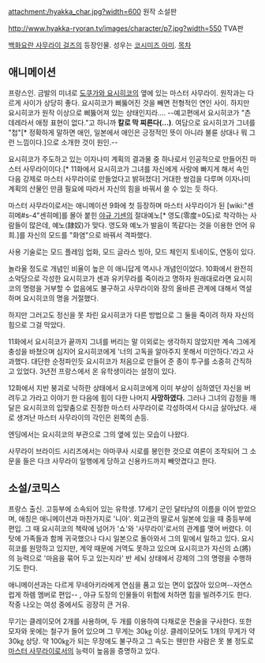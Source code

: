 attachment:/hyakka_char.jpg?width=600
원작 소설판

http://www.hyakka-ryoran.tv/images/character/p7.jpg?width=550
TVA판

[[백화요란 사무라이 걸즈]]의 등장인물. 성우는 [[코시미즈 아미]].
[[목차]]
== 애니메이션 ==
프랑스인. 금발의 미녀로 [[도쿠가와 요시히코]]의 옆에 있는 마스터 사무라이. 원작과는 다르게 사이가 상당히 좋다. 요시히코가 삐뚫어진 것을 빼면 전형적인 연인 사이. 하지만 요시히코가 원작 이상으로 삐뚫어져 있는 상태인지라…. --예고편에서 요시히코가 "츤데레라서 애정 표현이 없다."고 하니까 '''칼로 막 찌른다(…)'''. 여담으로 요시히코가 그녀를 "첩"[* 정확하게 말하면 애인, 일본에서 애인은 긍정적인 뜻이 아니라 불륜 상대나 뭐 그런 느낌이다.]으로 소개한 것이 원인.--

요시히코가 주도하고 있는 이자나미 계획의 결과물 중 하나로서 인공적으로 만들어진 마스터 사무라이이다.[* 11화에서 요시히코가 그녀를 자신에게 사랑에 빠지게 해서 속인 다음 강제로 마스터 사무라이로 만들었다고 밝혀졌다] 거대한 쌍검을 다루며 이자나미 계획의 산물인 만큼 필요에 따라서 자신의 힘을 바꿔서 쓸 수 있는 듯 하다.

마스터 사무라이로서는 애니메이션 9화에 첫 등장하며 마스터 사무라이가 된 [wiki:"센히메#s-4"센히메]를 몰아 붙힌 [[야규 기센]]의 절대예노[* 영도(零度=0도)로 착각하는 사람들이 많은데, 예노(隷奴)가 맞다. 영도와 예노가 발음이 똑같다는 것을 이용한 언어 유희.]를 자신의 모드를 "화염"으로 바꿔서 격파했다.

사용 기술로는 모드 플레임 업화, 모드 글라스 빙아, 모드 체인지 토네이도, 연동이 있다.

놀라울 정도로 개념인 비율이 높은 이 애니답게 역시나 개념인이었다. 10화에서 완전히 소악당으로 각성한 요시히코가 센과 유키무라를 죽이라고 명하자 원래대로라면 요시히코의 명령을 거부할 수 없음에도 불구하고 사무라이와 장의 올바른 관계에 대해서 역설하며 요시히코의 명을 거절했다.

하지만 그러고도 정신을 못 차린 요시히코가 다른 방법으로 그 둘을 죽이려 하자 자신의 힘으로 그걸 막았다.

11화에서 요시히코가 끝까지 그녀를 버리는 말 이외로는 생각하지 않았지만 계속 그에게 충성을 바쳤으며 심지어 요시히코에게 '너의 고독을 알아주지 못해서 미안하다.'라고 사과했다. 대단한 순정파인듯 요시히코가 처음으로 만들어 준 종이 투구를 소중히 간직하고 있었다. 3년전 프랑스에서 온 유학생이라는 설정이 있다.

12화에서 지반 붕괴로 낙하한 상태에서 요시히코에게 이미 부상이 심하였던 자신을 버려두고 가라고 이야기 한 다음에 힘이 다한 나머지 '''사망하였다.''' 그러나 그녀의 감정을 깨달은 요시히코의 입맞춤으로 진정한 마스터 사무라이로 각성하여서 다시금 살아났다. 새로 생겨난 마스터 사무라이의 각인은 왼쪽의 손등.

엔딩에서는 요시히코의 부관으로 그의 옆에 있는 모습이 나왔다.

사무라이 브라이드 시리즈에서는 아마쿠사 시로를 봉인한 것으로 여론이 조작되어 그 소문을 들은 다크 사무라이 일행에게 당하고 신용카드까지 빼앗겼다고 한다.

== 소설/코믹스 ==
프랑스 출신. 고등부에 소속되어 있는 유학생. 17세기 군인 달타냥의 이름을 이어 받았으며, 애칭은 애니메이션과 마찬가지로 '니아'. 외교관의 딸로서 일본에 있을 때 중등부에 편입. 그 때 요시히코의 책략에 넘어가 '쇼'와 '사무라이'로서의 관계를 맺어 버렸다. 이 탓에 가족들과 함께 귀국했으나 다시 일본으로 돌아와서 그의 밑에서 일하고 있다. 요시히코를 원망하고 있지만, 계약 때문에 거역도 못하고 있으며 요시히코가 자신의 쇼(將)의 능력으로 '마음을 묶어 두고 있는지라' 반 세뇌 상태에서 강제의 그의 명령을 수행하기도 한다.

애니메이션과는 다르게 무네아키라에게 연심을 품고 있는 면이 없잖아 있으며--자연스럽게 하렘 멤버로 편입-- , 야규 도장의 인물들이 위험에 처하면 힘을 빌려주기도 한다. 작중 나오는 여성 중에서도 굉장히 큰 거유.

무기는 클레이모어 2개를 사용하며, 두 개를 이용하여 다채로운 전술을 구사한다. 또한 모자와 옷에는 철구가 들어 있으며 그 무게는 30㎏ 이상. 클레이모어도 1개의 무게가 약 30㎏ 상당. 약 100㎏가 되는 무장에도 불구하고 그 속도는 웬만한 사람은 못 볼 정도로 [[마스터 사무라이]]로서의 능력이 높음을 증명하고 있다.
